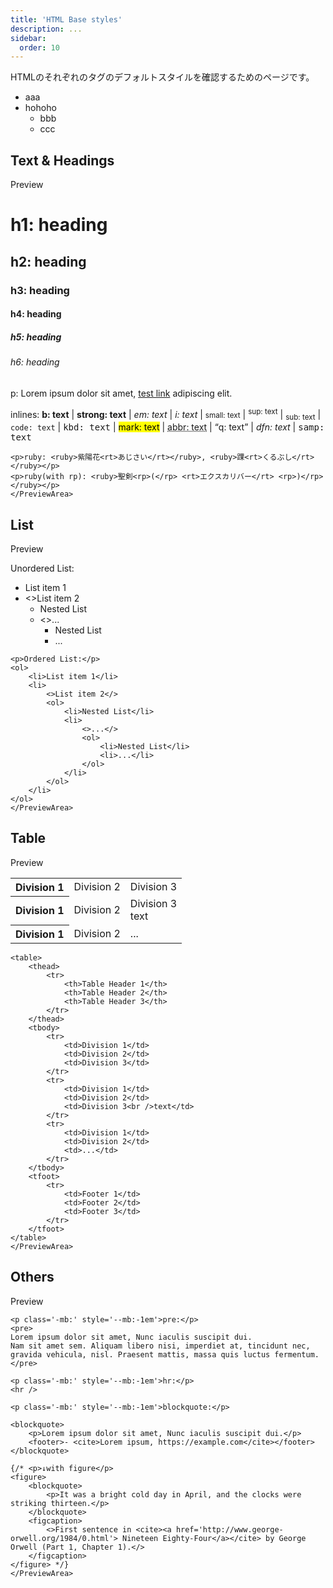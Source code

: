 ```yaml
---
title: 'HTML Base styles'
description: ...
sidebar:
  order: 10
---
```





HTMLのそれぞれのタグのデフォルトスタイルを確認するためのページです。

- aaa
- hohoho
    - bbb
    - ccc

	
## Text & Headings
<Preview>
	<PreviewTitle>Preview</PreviewTitle>
	<PreviewArea p='box' isFlow='s'>
	<hgroup>
		<h1>h1: heading</h1>
		<h2>h2: heading</h2>
		<h3>h3: heading</h3>
		<h4>h4: heading</h4>
		<h5>h5: heading</h5>
		<h6>h6: heading</h6>
	</hgroup>
	<p>p: Lorem ipsum dolor sit amet, <a href='#' title='test link'>test link</a> adipiscing elit.</p>
	<p>inlines: <b>b: text</b> | <strong>strong: text</strong> |
		<em>em: text</em> | <i>i: text</i> | <small>small: text</small> |
		<sup>sup: text</sup> | <sub>sub: text</sub> | 
		<code>code: text</code> | <kbd>kbd: text</kbd> | <mark>mark: text</mark> |
		<abbr title='Avenue'>abbr: text</abbr> | <q cite='...'>q: text</q> |
		<dfn>dfn: text</dfn> | <samp>samp: text</samp></p>

	<p>ruby: <ruby>紫陽花<rt>あじさい</rt></ruby>, <ruby>踝<rt>くるぶし</rt></ruby></p>
	<p>ruby(with rp): <ruby>聖剣<rp>(</rp> <rt>エクスカリバー</rt> <rp>)</rp></ruby></p>
	</PreviewArea>
</Preview>


## List
<Preview>
	<PreviewTitle>Preview</PreviewTitle>
	<PreviewArea p='box'>
	<p>Unordered List:</p>
	<ul>
		<li>List item 1</li>
		<li>
			<>List item 2</>
			<ul>
				<li>Nested List</li>
				<li>
					<>...</>
					<ul>
						<li>Nested List</li>
						<li>...</li>
					</ul>
				</li>
			</ul>
		</li>
	</ul>

	<p>Ordered List:</p>
	<ol>
		<li>List item 1</li>
		<li>
			<>List item 2</>
			<ol>
				<li>Nested List</li>
				<li>
					<>...</>
					<ol>
						<li>Nested List</li>
						<li>...</li>
					</ol>
				</li>
			</ol>
		</li>
	</ol>
	</PreviewArea>
</Preview>

## Table
<Preview>
	<PreviewTitle>Preview</PreviewTitle>
	<PreviewArea p='box'>
	<table>
		<tbody>
			<tr>
				<th>Division 1</th>
				<td>Division 2</td>
				<td>Division 3</td>
			</tr>
			<tr>
				<th>Division 1</th>
				<td>Division 2</td>
				<td>Division 3<br />text</td>
			</tr>
			<tr>
				<th>Division 1</th>
				<td>Division 2</td>
				<td>...</td>
			</tr>
		</tbody>
	</table>

	<table>
		<thead>
			<tr>
				<th>Table Header 1</th>
				<th>Table Header 2</th>
				<th>Table Header 3</th>
			</tr>
		</thead>
		<tbody>
			<tr>
				<td>Division 1</td>
				<td>Division 2</td>
				<td>Division 3</td>
			</tr>
			<tr>
				<td>Division 1</td>
				<td>Division 2</td>
				<td>Division 3<br />text</td>
			</tr>
			<tr>
				<td>Division 1</td>
				<td>Division 2</td>
				<td>...</td>
			</tr>
		</tbody>
		<tfoot>
			<tr>
				<td>Footer 1</td>
				<td>Footer 2</td>
				<td>Footer 3</td>
			</tr>
		</tfoot>
	</table>
	</PreviewArea>
</Preview>

## Others
<Preview>
	<PreviewTitle>Preview</PreviewTitle>
	<PreviewArea p='box'>

	<p class='-mb:' style='--mb:-1em'>pre:</p>
	<pre>
	Lorem ipsum dolor sit amet, Nunc iaculis suscipit dui.
	Nam sit amet sem. Aliquam libero nisi, imperdiet at, tincidunt nec, gravida vehicula, nisl. Praesent mattis, massa quis luctus fermentum.
	</pre>

	<p class='-mb:' style='--mb:-1em'>hr:</p>
	<hr />

	<p class='-mb:' style='--mb:-1em'>blockquote:</p>

	<blockquote>
		<p>Lorem ipsum dolor sit amet, Nunc iaculis suscipit dui.</p>
		<footer>- <cite>Lorem ipsum, https://example.com</cite></footer>
	</blockquote>

	{/* <p>↓with figure</p>
	<figure>
		<blockquote>
			<p>It was a bright cold day in April, and the clocks were striking thirteen.</p>
		</blockquote>
		<figcaption>
			<>First sentence in <cite><a href='http://www.george-orwell.org/1984/0.html'> Nineteen Eighty-Four</a></cite> by George Orwell (Part 1, Chapter 1).</>
		</figcaption>
	</figure> */}
	</PreviewArea>
</Preview>
